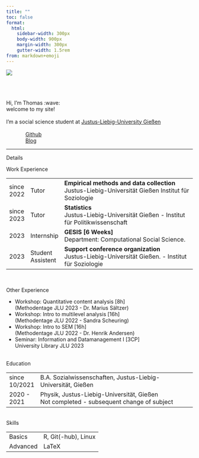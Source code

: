 ```yaml
---
title: "" 
toc: false 
format:
  html: 
    sidebar-width: 300px
    body-width: 900px
    margin-width: 300px
    gutter-width: 1.5rem
from: markdown+emoji
---
```


::: grid
::: g-col-4
![](media/foto4.png)
:::

::: g-col-8
\
\
\
[Hi, I'm Thomas :wave:]{.orange-h1-thicc}\
[welcome to my site!]{.orange-h2-thicc}\
\
I'm a social science student at [Justus-Liebig-University Gießen](https://www.uni-giessen.de/de/fbz/fb03)
\
<br>
<div class="grid button-container" style="margin-left: auto; margin-right: auto; max-width: 400px;">

  <div class="g-col-2 center-text text-scp">[ [Github](https://github.com/thhaase)]{.button}</div>

  <div class="g-col-2 right-text  text-scp">[ [Blog](https://thhaase.github.io/Sythoz/) ]{.button}</div>
  
</div>
:::
:::

---

<!--

<div class="center-text orange-h1-weighted"> Links </div>

<div class="grid button-container" style="margin-left: auto; margin-right: auto; max-width: 400px;">

  <div class="g-col-2 right-text  text-scp">[ [Blog](./blog.qmd) ]{.button}</div>
  
  <div class="g-col-2 center-text text-scp">[ [Github](https://github.com/thhaase)]{.button}</div>
  
  
  <div class="g-col-3 center-text text-scp">[ [...](./street.qmd) ]{.button}</div>
  
  <div class="g-col-3 left-text   text-scp">[ [...](./about.qmd) ]{.button}</div>

</div>
\

---
-->

<div class="center-text orange-h1-weighted"> Details </div>

[Work Experience]{.orange-h2}

|            |                   |           |
|-|-|---------|
| since 2022 | Tutor             | **Empirical methods and data collection**<br> Justus-Liebig-Universität Gießen  Institut für Soziologie |
| since 2023 | Tutor             | **Statistics**<br> Justus-Liebig-Universität Gießen - Institut für Politikwissenschaft |
| 2023       | Internship        |  **GESIS [6 Weeks]**<br> Department: Computational Social Science. |
| 2023       | Student Assistent |  **Support conference organization**<br> Justus-Liebig-Universität Gießen. - Institut für Soziologie |

<br>

[Other Experience]{.orange-h2}

- Workshop: Quantitative content analysis [8h] <br> [(Methodentage JLU 2023 - Dr. Marius Sältzer) ]{.small-grey-text}
- Workshop: Intro to multilevel analysis [16h] <br> [(Methodentage JLU 2022 - Sandra Scheuring)   ]{.small-grey-text}
- Workshop: Intro to SEM                 [16h] <br> [(Methodentage JLU 2022 - Dr. Henrik Andersen)]{.small-grey-text}
- Seminar: Information and Datamanagement I [3CP] <br> [University Library JLU 2023]{.small-grey-text}

<br>
[Education]{.orange-h2}

|                   |                                                                                                |
|------------------ |------------------------------------------------------------------------------------------------|
| since 10/2021     | B.A. Sozialwissenschaften, Justus-Liebig-Universität, Gießen                                   |
| 2020 - 2021       | Physik, Justus-Liebig-Universität, Gießen <br> [Not completed - subsequent change of subject]{.small-grey-text} |

<br>
[Skills]{.orange-h2}

|          |                      |
|--------- |----------------------|
| Basics   | R, Git(-hub), Linux  |
| Advanced | LaTeX                |




<!--
# what I do in my freetime
- R Workshops
- learning R and statistics
- linux, software and open source
- sorting my obsidean notes
-->





